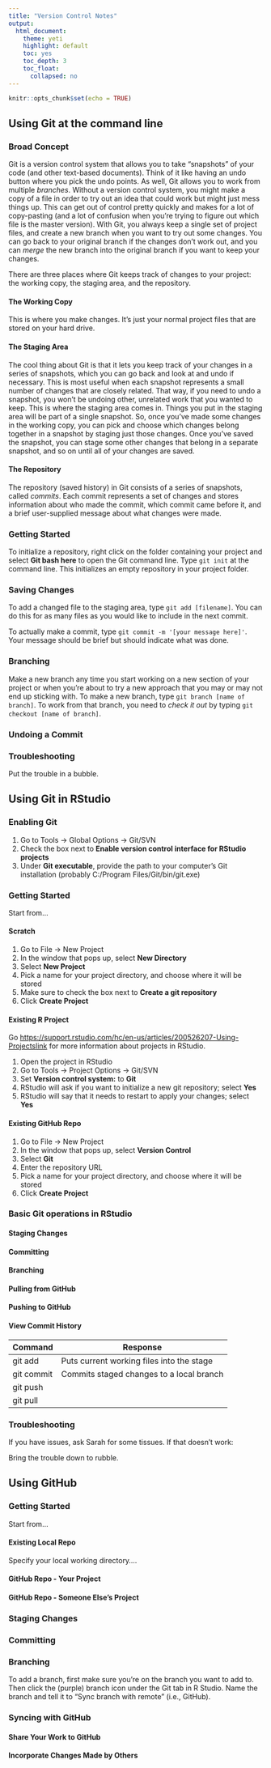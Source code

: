 ```yaml
---
title: "Version Control Notes"
output:
  html_document:
    theme: yeti
    highlight: default
    toc: yes
    toc_depth: 3
    toc_float:
      collapsed: no
---
```


```r
knitr::opts_chunk$set(echo = TRUE)
```


**Using Git at the command line**
------------------------------------------
### Broad Concept
Git is a version control system that allows you to take "snapshots" of your code (and other text-based documents). Think of it like having an undo button where you pick the undo points. As well, Git allows you to work from multiple *branches*. Without a version control system, you might make a copy of a file in order to try out an idea that could work but might just mess things up. This can get out of control pretty quickly and makes for a lot of copy-pasting (and a lot of confusion when you're trying to figure out which file is the master version). With Git, you always keep a single set of project files, and create a new branch when you want to try out some changes. You can go back to your original branch if the changes don't work out, and you can *merge* the new branch into the original branch if you want to keep your changes.

There are three places where Git keeps track of changes to your project: the working copy, the staging area, and the repository.

#### The Working Copy
This is where you make changes. It's just your normal project files that are stored on your hard drive.

#### The Staging Area
The cool thing about Git is that it lets you keep track of your changes in a series of snapshots, which you can go back and look at and undo if necessary. This is most useful when each snapshot represents a small number of changes that are closely related. That way, if you need to undo a snapshot, you won't be undoing other, unrelated work that you wanted to keep.
This is where the staging area comes in. Things you put in the staging area will be part of a single snapshot. So, once you've made some changes in the working copy, you can pick and choose which changes belong together in a snapshot by staging just those changes. Once you've saved the snapshot, you can stage some other changes that belong in a separate snapshot, and so on until all of your changes are saved.

#### The Repository
The repository (saved history) in Git consists of a series of snapshots, called *commits*. Each commit represents a set of changes and stores information about who made the commit, which commit came before it, and a brief user-supplied message about what changes were made.

### Getting Started
To initialize a repository, right click on the folder containing your project and select **Git bash here** to open the Git command line. Type `git init` at the command line. This initializes an empty repository in your project folder.

### Saving Changes
To add a changed file to the staging area, type `git add [filename]`. You can do this for as many files as you would like to include in the next commit.

To actually make a commit, type `git commit -m '[your message here]'`. Your message should be brief but should indicate what was done.

### Branching
Make a new branch any time you start working on a new section of your project or when you're about to try a new approach that you may or may not end up sticking with.
To make a new branch, type `git branch [name of branch]`. To work from that branch, you need to *check it out* by typing `git checkout [name of branch]`.

### Undoing a Commit

### Troubleshooting
Put the trouble in a bubble.

**Using Git in RStudio**
-----------------------------------------
### Enabling Git

#. Go to Tools -> Global Options -> Git/SVN
#. Check the box next to **Enable version control interface for RStudio projects**
#. Under **Git executable**, provide the path to your computer's Git installation (probably C:/Program Files/Git/bin/git.exe)

### Getting Started {.tabset .tabset-pills}

Start from...

#### Scratch

#. Go to File -> New Project
#. In the window that pops up, select **New Directory**
#. Select **New Project**
#. Pick a name for your project directory, and choose where it will be stored
#. Make sure to check the box next to **Create a git repository**
#. Click **Create Project**

#### Existing R Project

Go <https://support.rstudio.com/hc/en-us/articles/200526207-Using-Projects>[link](**here**) for more information about projects in RStudio.

#. Open the project in RStudio
#. Go to Tools -> Project Options -> Git/SVN
#. Set **Version control system:** to **Git**
#. RStudio will ask if you want to initialize a new git repository; select **Yes**
#. RStudio will say that it needs to restart to apply your changes; select **Yes**

#### Existing GitHub Repo

#. Go to File -> New Project
#. In the window that pops up, select **Version Control**
#. Select **Git**
#. Enter the repository URL
#. Pick a name for your project directory, and choose where it will be stored
#. Click **Create Project**

### Basic Git operations in RStudio

#### Staging Changes

#### Committing

#### Branching

#### Pulling from GitHub

#### Pushing to GitHub

#### View Commit History

Command     | Response
------------| -------------
git add     |Puts current working files into the stage 
git commit  |Commits staged changes to a local branch
git push    |
git pull    |

### Troubleshooting
If you have issues, ask Sarah for some tissues. If that doesn't work:

Bring the trouble down to rubble.

**Using GitHub**
------------------------------------------

### Getting Started {.tabset .tabset-pills}

Start from...

#### Existing Local Repo

Specify your local working directory....

#### GitHub Repo - Your Project

#### GitHub Repo - Someone Else's Project

### Staging Changes

### Committing

### Branching
To add a branch, first make sure you're on the branch you want to add to. Then click the (purple) branch icon under the Git tab in R Studio.  Name the branch and tell it to "Sync branch with remote" (i.e., GitHub).

### Syncing with GitHub

#### Share Your Work to GitHub

#### Incorporate Changes Made by Others